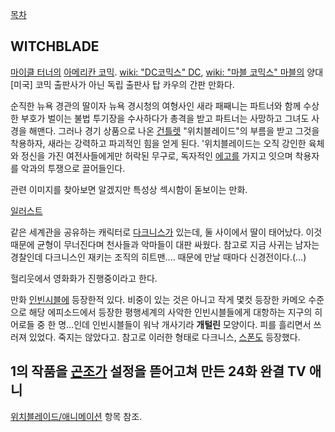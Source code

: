 [[목차]]

== WITCHBLADE ==
[[마이클 터너]]의 [[아메리칸 코믹]]. [[wiki: "DC코믹스" DC]], [[wiki: "마블 코믹스" 마블]]의 양대 [미국] 코믹 출판사가 아닌 독립 출판사 탑 카우의 간판 만화다.

순직한 뉴욕 경관의 딸이자 뉴욕 경시청의 여형사인 새라 패째니는 파트너와 함께 수상한 부호가 벌이는 불법 투기장을 수사하다가 총격을 받고 파트너는 사망하고 그녀도 사경을 해맨다. 그러나 경기 상품으로 나온 [[건틀렛]] "위치블레이드"의 부름을 받고 그것을 착용하자, 새라는 강력하고 파괴적인 힘을 얻게 된다.
'위치블레이드는 오직 강인한 육체와 정신을 가진 여전사들에게만 허락된 무구로, 독자적인 [[에고]]를 가지고 잇으며 착용자를 악과의 투쟁으로 끌어들인다.

관련 이미지를 찾아보면 알겠지만 특성상 섹시함이 돋보이는 만화.

[http://blog.naver.com/ffung347?Redirect=Log&logNo=50035260517 일러스트]

같은 세계관을 공유하는 캐릭터로 [[다크니스]]가 있는데, 둘 사이에서 딸이 태어났다. 이것 때문에 균형이 무너진다며 천사들과 악마들이 대판 싸웠다. 참고로 지금 사귀는 남자는 경찰인데 다크니스인 재키는 조직의 히트맨.... 때문에 만날 때마다 신경전이다.(...)

헐리웃에서 영화화가 진행중이라고 한다.

만화 [[인빈시블]]에 등장한적 있다. 비중이 있는 것은 아니고 작게 몇컷 등장한 카메오 수준으로 해당 에피소드에서 등장한 평행세계의 사악한 인빈시블들에게 대항하는 지구의 히어로들 중 한 명…인데 인빈시블들이 워낙 개사기라 '''개털린''' 모양이다. 피를 흘리면서 쓰러져 있었다. 죽지는 않았다고. 참고로 이러한 형태로 다크니스, [[스폰]]도 등장했다.

== 1의 작품을 [[곤조]]가 설정을 뜯어고쳐 만든 24화 완결 TV 애니 ==
[[위치블레이드/애니메이션]] 항목 참조.
